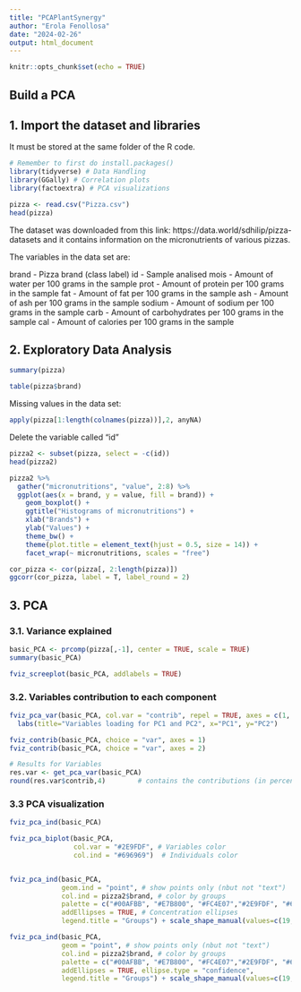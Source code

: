 ---
title: "PCAPlantSynergy"
author: "Erola Fenollosa"
date: "2024-02-26"
output: html_document
---

```{r setup, include=FALSE}
knitr::opts_chunk$set(echo = TRUE)
```

## Build a PCA

## 1. Import the dataset and libraries
It must be stored at the same folder of the R code.
```{r}
# Remember to first do install.packages()
library(tidyverse) # Data Handling
library(GGally) # Correlation plots
library(factoextra) # PCA visualizations

pizza <- read.csv("Pizza.csv")
head(pizza)
```

The dataset was downloaded from this link: https://data.world/sdhilip/pizza-datasets and it contains information on the micronutrients of various pizzas.

The variables in the data set are:

brand - Pizza brand (class label)
id - Sample analised
mois - Amount of water per 100 grams in the sample
prot - Amount of protein per 100 grams in the sample
fat - Amount of fat per 100 grams in the sample
ash - Amount of ash per 100 grams in the sample
sodium - Amount of sodium per 100 grams in the sample
carb - Amount of carbohydrates per 100 grams in the sample
cal - Amount of calories per 100 grams in the sample

## 2. Exploratory Data Analysis
```{r}
summary(pizza) 
```

```{r}
table(pizza$brand) 
```

Missing values in the data set:
```{r}
apply(pizza[1:length(colnames(pizza))],2, anyNA)
```
Delete the variable called "id"
```{r}
pizza2 <- subset(pizza, select = -c(id))
head(pizza2)
```
```{r}
pizza2 %>% 
  gather("micronutritions", "value", 2:8) %>% 
  ggplot(aes(x = brand, y = value, fill = brand)) +
    geom_boxplot() +
    ggtitle("Histograms of micronutritions") +
    xlab("Brands") +
    ylab("Values") +
    theme_bw() +
    theme(plot.title = element_text(hjust = 0.5, size = 14)) +
    facet_wrap(~ micronutritions, scales = "free")

cor_pizza <- cor(pizza[, 2:length(pizza)])
ggcorr(cor_pizza, label = T, label_round = 2)
```

## 3. PCA

### 3.1. Variance explained
```{r}
basic_PCA <- prcomp(pizza[,-1], center = TRUE, scale = TRUE)
summary(basic_PCA)
```
```{r}
fviz_screeplot(basic_PCA, addlabels = TRUE)
```

### 3.2. Variables contribution to each component
```{r}
fviz_pca_var(basic_PCA, col.var = "contrib", repel = TRUE, axes = c(1, 3)) +
  labs(title="Variables loading for PC1 and PC2", x="PC1", y="PC2")
```

```{r}
fviz_contrib(basic_PCA, choice = "var", axes = 1)
fviz_contrib(basic_PCA, choice = "var", axes = 2)
```

```{r}
# Results for Variables
res.var <- get_pca_var(basic_PCA)
round(res.var$contrib,4)        # contains the contributions (in percentage) of the variables to the principal components.
```




### 3.3 PCA visualization
```{r}
fviz_pca_ind(basic_PCA)

fviz_pca_biplot(basic_PCA, 
                col.var = "#2E9FDF", # Variables color
                col.ind = "#696969")  # Individuals color               


fviz_pca_ind(basic_PCA,
             geom.ind = "point", # show points only (nbut not "text")
             col.ind = pizza2$brand, # color by groups
             palette = c("#00AFBB", "#E7B800", "#FC4E07","#2E9FDF", "#696969", "black", "steelblue", "pink", "coral", "lightgreen"),
             addEllipses = TRUE, # Concentration ellipses
             legend.title = "Groups") + scale_shape_manual(values=c(19, 19, 19, 19, 19, 19, 19, 19, 19, 19))

fviz_pca_ind(basic_PCA,
             geom = "point", # show points only (nbut not "text")
             col.ind = pizza2$brand, # color by groups
             palette = c("#00AFBB", "#E7B800", "#FC4E07","#2E9FDF", "#696969", "black", "steelblue", "pink", "coral", "lightgreen"),
             addEllipses = TRUE, ellipse.type = "confidence",
             legend.title = "Groups") + scale_shape_manual(values=c(19, 19, 19, 19, 19, 19, 19, 19, 19, 19))


```


